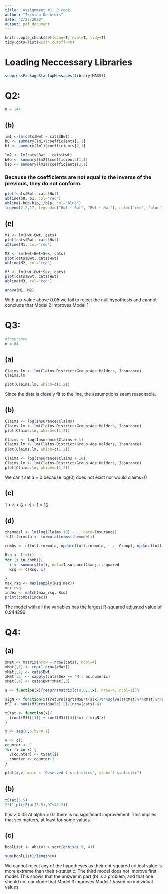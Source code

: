 ```yaml
---
title: 'Assignment #1: R code'
author: "Tristan De Alwis"
date: "2/27/2020"
output: pdf_document
---
```


```r
knitr::opts_chunk$set(echo=T, eval=T, tidy=T)
tidy.opts=list(width.cutoff=40)
```

# Loading Neccessary Libraries
```r
suppressPackageStartupMessages(library(MASS))
```

# Q2:
```r
n = 144
```

## (b)
```r
lm1 <-lm(cats$Hwt ~ cats$Bwt)
b0 <- summary(lm1)$coefficients[1,1]
b1 <- summary(lm1)$coefficients[2,1]
```

```r
lm2 <- lm(cats$Bwt ~ cats$Hwt)
b0p <- summary(lm2)$coefficients[1,1]
b1p <- summary(lm2)$coefficients[2,1]
```
### Because the coefficients are not equal to the inverse of the previous, they do not conform.

```r
plot(cats$Bwt, cats$Hwt)
abline(b0, b1, col="red")
abline(-b0p/b1p,1/b1p, col="blue")
legend(2.2,17, legend=c("Hwt ~ Bwt", "Bwt ~ Hwt"), col=c("red", "blue"))
```


## (c)
```r
M1 <- lm(Hwt~Bwt, cats)
plot(cats$Bwt, cats$Hwt)
abline(M1, col="red")

M2 <- lm(Hwt~Bwt+Sex, cats)
plot(cats$Bwt, cats$Hwt)
abline(M2, col="red")

M3 <- lm(Hwt~Bwt*Sex, cats)
plot(cats$Bwt, cats$Hwt)
abline(M3, col="red")
```


```r
anova(M1, M2)
```
With a p-value above 0.05 we fail to reject the null hypothesis and cannot conclude that Model 2 improves Model 1.

# Q3:
```r
#Insurance
n = 64
```

## (a)
```r
Claims.lm <- lm(Claims~District+Group+Age+Holders, Insurance)
Claims.lm
```

```r
plot(Claims.lm, which=c(1,2))
```
Since the data is closely fit to the line, the assumptions seem reasonable.


## (b)
```r
Claims <- log(Insurance$Claims)
Claims.lm <- lm(Claims~District+Group+Age+Holders, Insurance)
plot(Claims.lm, which=c(1,2))
```

```r
Claims <- log(Insurance$Claims + 1)
Claims.lm <- lm(Claims~District+Group+Age+Holders, Insurance)
plot(Claims.lm, which=c(1,2))
```

```r
Claims <- log(Insurance$Claims + 10)
Claims.lm <- lm(Claims~District+Group+Age+Holders, Insurance)
plot(Claims.lm, which=c(1,2))
```
We can't set a = 0 because log(0) does not exist nor would claims=0 

## (c)
1 + 4 + 6 + 4 + 1 = 16


## (d)
```r
themodel <- lm(log(Claims+10) ~ ., data=Insurance)
full.formula <- formula(terms(themodel))

combs <- c(full.formula, update(full.formula, ~ . -Group), update(full.formula, ~ . -Holders), update(full.formula, ~ . -District), update(full.formula, ~ . -Age), update(full.formula, ~ . -Group-Age), update(full.formula, ~ . -Group-Holders), update(full.formula, ~ . -Group-District), update(full.formula, ~ . -Age-Holders), update(full.formula, ~ . -Age-District), update(full.formula, ~ . -Holders-District), update(full.formula, ~ . -Group-Age-Holders), update(full.formula, ~ . -Group-Age-District), update(full.formula, ~ . -Group-Holders-District), update(full.formula, ~ . -Age-Holders-District), update(full.formula, ~ . -Group-Age-Holders-District))

Rsq <- list()
for (i in combs){
  x <- summary(lm(i, data=Insurance))$adj.r.squared
  Rsq <- c(Rsq, x)
  
}
max_rsq <- max(sapply(Rsq,max))
max_rsq
index <- match(max_rsq, Rsq)
print(combs[index])
```
The model with all the variables has the largest R-squared adjusted value of 0.944299

# Q4:
## (a)
```r
xMat <- matrix(nrow = nrow(cats), ncol=4)
xMat[,1] <- rep(1,nrow(xMat))
xMat[,2] <- cats$Bwt
xMat[,3] <- sapply(cats$Sex == 'M', as.numeric)
xMat[,4] <- cats$Bwt*xMat[,3]

a <- function(x){return(matrix(c(0,0,1,x), nrow=4, ncol=1))}

sigN <- function(x){return(sqrt(MSE*t(a(x))%*%solve(t(xMat)%*%xMat)%*%a(x)))}
MSE <- sum((M3$residuals)^2)/(nrow(cats)-4)

tStat <- function(x){
  (coef(M3)[[3]] + coef(M3)[[4]]*x) / sigN(x)
}

x <- seq(0,5,by=0.1)

v <- c()
counter <- 1
for (i in x) {
  v[counter] <- tStat(i)
  counter <- counter+1
}

plot(x,v, main = 'Observed t-statistics', ylab="t-statistic")
```

## (b)
```r
tStat(3.5)
2*(1-pt(tStat(3.5),97+47-2))
```
It is > 0.05 At alpha = 0.1 there is no significant improvement. This implies that sex matters, at least for some values.

## (c)
```r
boolList <- abs(v) > sqrt(qchisq(.9, 4))

sum(boolList)/length(v)
```
We cannot reject any of the hypotheses as their chi-squared critical value is more extreme than their t-statistic. The third model does not improve first model. This shows that the answer in part (b) is a problem, and that one should not conclude that Model 3 improves Model 1 based on individual values.
